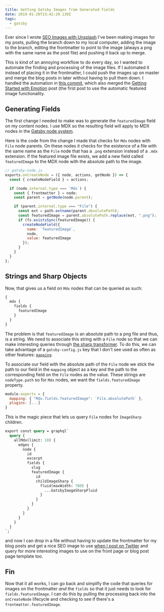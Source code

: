 ```yaml
---
title: Getting Gatsby Images from Generated Fields
date: 2019-01-26T23:42:29.130Z
tags:
  - gatsby
---
```

Ever since I wrote [SEO Images with Unsplash](/post/seo-images-with-unsplash) I've been making images for my posts, pulling the branch down to my local computer, adding the image to the branch, editing the frontmatter to point to the image (always a png with the same name as the post file) and pushing it back up to merge.

This is kind of an annoying workflow to do every day, so I wanted to automate the finding and processing of the image files. If I automated it instead of placing it in the frontmatter, I could push the images up on master and merge the blog posts in later without having to pull them down. I handled the automation in [this commit](https://github.com/ChristopherBiscardi/christopherbiscardi.github.com/pull/74/files), which also merged the [Getting Started with Emotion](/post/getting-started-with-emotion-and-gatsby) post (the first post to use the automatic featured image functionality.

## Generating Fields

The first change I needed to make was to generate the `featuredImage` field on my content nodes. I use MDX so the resulting field will apply to MDX nodes in the [Gatsby node system](https://www.gatsbyjs.org/docs/node-interface/).

Here is the code from the change I made that checks for `Mdx` nodes with `File` node parents. On these nodes it checks for the existence of a file with the same name as the `File` node that has a `.png` extension instead of a `.mdx` extension. If the featured image file exists, we add a new field called `featuredImage` to the MDX node with the absolute path to the image.

```js
// gatsby-node.js
exports.onCreateNode = ({ node, actions, getNode }) => {
  const { createNodeField } = actions;

  if (node.internal.type === `Mdx`) {
    const { frontmatter } = node;
    const parent = getNode(node.parent);

    if (parent.internal.type === "File") {
      const ext = path.extname(parent.absolutePath);
      const featuredImage = parent.absolutePath.replace(ext, ".png");
      if (fs.existsSync(featuredImage)) {
        createNodeField({
          name: `featuredImage`,
          node,
          value: featuredImage
        });
      }
    }
  }
};
```

## Strings and Sharp Objects

Now, that gives us a field on `Mdx` nodes that can be queried as such:

```graphql
{
  mdx {
    fields {
      featuredImage
    }
  }
}
```

The problem is that `featuredImage` is an absolute path to a png file and thus, is a string. We need to associate this string with a `File` node so that we can make interesting queries through [the sharp transformer](https://www.gatsbyjs.org/packages/gatsby-transformer-sharp/). To do this, we can take advantage of a `gatsby-config.js` key that I don't see used as often as other features: [`mapping`](https://www.gatsbyjs.org/docs/gatsby-config/#mapping-node-types).

To associate our field with the absolute path of the `File` node we stick the path to our field in the `mapping` object as a key and the path to the corresponding field on the `File` nodes as the value. These strings are `nodeType.path` so for `Mdx` nodes, we want the `fields.featuredImage` property.

```js
module.exports = {
  mapping: { "Mdx.fields.featuredImage": `File.absolutePath` },
  plugins: [...]
}
```

*This* is the magic piece that lets us query `File` nodes for `ImageSharp` children.

```graphql
export const query = graphql`
  query {
    allMdx(limit: 10) {
      edges {
        node {
          id
          excerpt
          fields {
            slug
            featuredImage {
              id
              childImageSharp {
                fluid(maxWidth: 700) {
                  ...GatsbyImageSharpFluid
                }
              }
            }
          }
        }
      }
    }
  }
`;
```

and now I can drop in a file without having to update the frontmatter for my blog posts and get a nice SEO image to use [when I post on Twitter](https://twitter.com/chrisbiscardi) and query for more interesting images to use on the front page or blog post page template too.

## Fin

Now that it all works, I can go back and simplify the code that queries for images on the frontmatter *and* the `fields` so that it just needs to look for `fields.featuredImage`. I can do this by pulling the processing back into the `onCreateNode` lifecycle and checking to see if there's a `frontmatter.featuredImage`.
